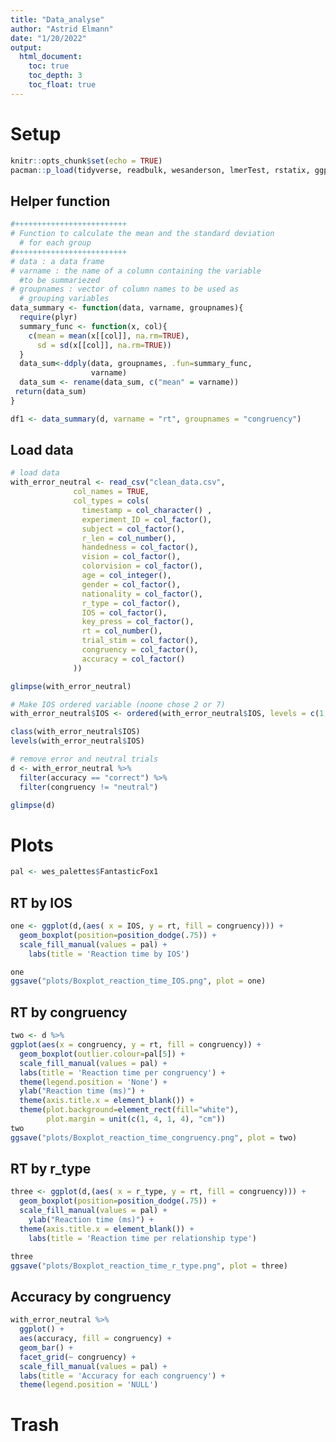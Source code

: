 ```yaml
---
title: "Data_analyse"
author: "Astrid Elmann"
date: "1/20/2022"
output:
  html_document:
    toc: true
    toc_depth: 3
    toc_float: true
---
```


# Setup

```r
knitr::opts_chunk$set(echo = TRUE)
pacman::p_load(tidyverse, readbulk, wesanderson, lmerTest, rstatix, ggpubr, plyr, dplyr)
```


## Helper function
```r
#+++++++++++++++++++++++++
# Function to calculate the mean and the standard deviation
  # for each group
#+++++++++++++++++++++++++
# data : a data frame
# varname : the name of a column containing the variable
  #to be summariezed
# groupnames : vector of column names to be used as
  # grouping variables
data_summary <- function(data, varname, groupnames){
  require(plyr)
  summary_func <- function(x, col){
    c(mean = mean(x[[col]], na.rm=TRUE),
      sd = sd(x[[col]], na.rm=TRUE))
  }
  data_sum<-ddply(data, groupnames, .fun=summary_func,
                  varname)
  data_sum <- rename(data_sum, c("mean" = varname))
 return(data_sum)
}
```

```r
df1 <- data_summary(d, varname = "rt", groupnames = "congruency")
```


## Load data
```r
# load data
with_error_neutral <- read_csv("clean_data.csv",
              col_names = TRUE,
              col_types = cols(
                timestamp = col_character() , 
                experiment_ID = col_factor(), 
                subject = col_factor(),
                r_len = col_number(),
                handedness = col_factor(),
                vision = col_factor(),
                colorvision = col_factor(),
                age = col_integer(),
                gender = col_factor(),
                nationality = col_factor(),
                r_type = col_factor(),
                IOS = col_factor(), 
                key_press = col_factor(),
                rt = col_number(),
                trial_stim = col_factor(),
                congruency = col_factor(),
                accuracy = col_factor()
              ))
```

```r
glimpse(with_error_neutral)
```

```r
# Make IOS ordered variable (noone chose 2 or 7)
with_error_neutral$IOS <- ordered(with_error_neutral$IOS, levels = c(1, 3, 4, 5, 6))

class(with_error_neutral$IOS)
levels(with_error_neutral$IOS)
```

```r
# remove error and neutral trials
d <- with_error_neutral %>% 
  filter(accuracy == "correct") %>% 
  filter(congruency != "neutral")
```

```r
glimpse(d)
```



# Plots

```r
pal <- wes_palettes$FantasticFox1
```

## RT by IOS

```r
one <- ggplot(d,(aes( x = IOS, y = rt, fill = congruency))) + 
  geom_boxplot(position=position_dodge(.75)) +
  scale_fill_manual(values = pal) +
    labs(title = 'Reaction time by IOS') 

one
ggsave("plots/Boxplot_reaction_time_IOS.png", plot = one)
```

## RT by congruency

```r
two <- d %>% 
ggplot(aes(x = congruency, y = rt, fill = congruency)) +
  geom_boxplot(outlier.colour=pal[5]) +
  scale_fill_manual(values = pal) +
  labs(title = 'Reaction time per congruency') +
  theme(legend.position = 'None') +
  ylab("Reaction time (ms)") +
  theme(axis.title.x = element_blank()) +
  theme(plot.background=element_rect(fill="white"),
        plot.margin = unit(c(1, 4, 1, 4), "cm"))
two
ggsave("plots/Boxplot_reaction_time_congruency.png", plot = two)

```

## RT by r_type
```r
three <- ggplot(d,(aes( x = r_type, y = rt, fill = congruency))) + 
  geom_boxplot(position=position_dodge(.75)) +
  scale_fill_manual(values = pal) +
    ylab("Reaction time (ms)") +
  theme(axis.title.x = element_blank()) +
    labs(title = 'Reaction time per relationship type') 

three
ggsave("plots/Boxplot_reaction_time_r_type.png", plot = three)
```

## Accuracy by congruency
```r
with_error_neutral %>% 
  ggplot() +
  aes(accuracy, fill = congruency) + 
  geom_bar() + 
  facet_grid(~ congruency) +
  scale_fill_manual(values = pal) +
  labs(title = 'Accuracy for each congruency') + 
  theme(legend.position = 'NULL')
```


# Trash


<!-- ```{r, echo=FALSE} -->
<!-- with_error_neutral %>% -->
<!--   filter( -->
<!--     accuracy == 'correct' -->
<!--     ) %>% -->
<!-- ggplot() + -->
<!--   aes(x = congruency, y = rt, color = congruency) + -->
<!--   # creating the geom points of the mean rt of  each congruency -->
<!--   stat_summary(fun = "mean", geom = "point", size = 3, color = pal[1:3]) + -->
<!--   # adding the error bars -->
<!--   stat_summary(fun.data = "mean_se", geom = "errorbar", width = .1, color = pal[1:3]) + -->
<!--   # adding the connecting line between the points -->
<!--   stat_summary(fun = 'mean', geom = 'line', color = pal[5], aes(group = 1)) + -->
<!--   theme(legend.position = 'None') + -->
<!--   labs(title = 'Mean RT of the Simon Task with SE errorbars') -->
<!-- ``` -->

<!-- ```{r, echo=FALSE} -->
<!-- ggplot(df1,(aes( x = congruency, y = rt, fill = congruency))) +  -->
<!--   geom_bar(stat = "identity", position=position_dodge()) + -->
<!--   geom_errorbar(aes(ymin=rt-sd, ymax=rt+sd), width=.2, -->
<!--                  position=position_dodge(.9)) + -->
<!--   scale_fill_manual(values = pal) + -->
<!--     ylab("Reaction time (ms)") + -->
<!--     theme(legend.position = 'None') + -->
<!--   theme(axis.title.x = element_blank()) + -->
<!--   theme(plot.background=element_rect(fill="white"), -->
<!--         plot.margin = unit(c(1, 5, 1, 4), "cm")) -->
<!-- ``` -->

<!-- ```{r, echo=FALSE} -->

<!-- mu <- ddply(d, "congruency", summarise, grp.mean = mean(rt)) -->

<!-- ggplot(d,(aes(x = rt, fill = congruency))) +  -->
<!--   geom_density(alpha=.4) + -->
<!--   geom_vline(data = mu, aes(xintercept=grp.mean, color=congruency), -->
<!--              linetype="solid") + -->
<!--   scale_fill_manual(values = pal[3:4]) + -->
<!--   scale_color_manual(values = pal[3:4]) + -->
<!--   labs(title = 'Density plot with mean line') -->
<!-- ``` -->

<!-- ```{r, echo=FALSE} -->
<!-- d %>% -->
<!-- ggplot() + -->
<!--   aes(x = IOS, y = rt, color = IOS) + -->
<!--   # creating the geom points of the mean rt of  each congruency -->
<!--   stat_summary(fun = "mean", geom = "point", size = 3, color = pal[1:3]) + -->
<!--   # adding the error bars -->
<!--   stat_summary(fun.data = "mean_se", geom = "errorbar", width = .1, color = pal[1:3]) + -->
<!--   # adding the connecting line between the points -->
<!--   stat_summary(fun = 'mean', geom = 'line', color = pal[5], aes(group = 1)) + -->
<!--   theme(legend.position = 'None') + -->
<!--   labs(title = 'Mean RT by IOS') -->
<!-- ``` -->

